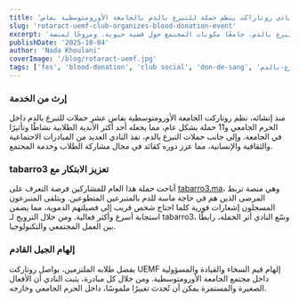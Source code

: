 ```yaml
---
title: 'نادي روتاراكت ينظم حملة للتبرع بالدم بالجامعة الأورومتوسطية بفاس'
slug: 'rotaract-uemf-club-organizes-blood-donation-event'
excerpt: 'في 25 و26 شتنبر، نظم نادي روتاركت بالجامعة الأورومتوسطية بفاس حملته العاشرة للتبرع بالدم، جامعًا مكونات المجتمع حول قضية حيوية، ومروجًا لمنصة tabarro3.ma التي تربط المرضى بالمتبرعين القريبين منهم.'
publishDate: '2025-10-04'
author: 'Nada Khoulani'
coverImage: '/blog/rotaract-uemf.jpg'
tags: ['fes', 'blood-donation', 'club social', 'don-de-sang', 'التبرع-بالدم']
---
```


### إرث من الخدمة

منذ إنشائه، نظم روتاركت الجامعة الأورومتوسطية بفاس عشر حملات للتبرع بالدم داخل الحرم الجامعي و11 حملة بشكل عام، مما يجعله أحد أكثر الأندية الطلابية نشاطًا وتأثيرًا في الجامعة. وإلى جانب حملات التبرع بالدم، نفذ النادي العديد من المبادرات الاجتماعية والثقافية والإنسانية، مما عزز دوره كقائد في مجال مشاركة الطلاب وخدمة المجتمع.

### tabarro3 تعزيز الابتكار مع

أتاحت حملة هذا العام للمشاركين فرصة التعرف على [tabarro3.ma](http://tabarro3.ma/)، وهي منصة تربط المرضى الذين هم في حاجة ماسة للدم بالمتبرعين المتطوعين. ويتلقى المتبرعون المسجلون إشعارات فورية كلما احتاج شخص قريب إلى فصيلتهم الدموية، مما يضمن استجابة أسرع وأكثر فعالية. ومن خلال الترويج لـ tabarro3، وسّع النادي أثر الحملة، رابطًا بين العمل المجتمعي والتكنولوجيا.

### إلهام الجيل القادم

بفضل طلابه الملتزمين، يواصل روتاركت UEMF إلهام قيم السخاء والقيادة والمسؤولية داخل مجتمع الجامعة الأورومتوسطية. ومن خلال كل مبادرة، يثبت النادي أن الأفعال الصغيرة والمستمرة يمكن أن تُحدث تغييرًا ملموسًا، داخل الحرم الجامعي وخارجه.
